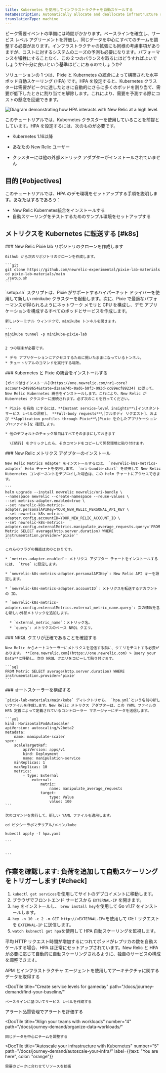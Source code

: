```yaml
---
title: Kubernetes を使用してインフラストラクチャを自動スケールする
metaDescription: Automatically allocate and deallocate infrastructure resources to your pods with horizontal pod autoscaling.
translationType: machine
---
```



ピーク需要イベントの準備には時間がかかります。ベースラインを確立し、サービス レベル アグリーメントを評価し、同じデータを中心にすべてのチームを調整する必要があります。インフラストラクチャの拡張にも同様の考慮事項がありますが、コストに対するシステムのニーズの予測も必要になります。パフォーマンスを犠牲にすることなく、この 2 つのバランスを取るにはどうすればよいでしょうか?十分に良いという基準はどこにあるのでしょうか?

ソリューションの 1 つは、Pixie と Kubernetes の統合によって構築された水平ポッド自動スケーリング (HPA) です。HPA を設定すると、Kubernetes クラスターは需要がピークに達したときに自動的にさらに多くのポッドを割り当て、需要が低下したときに割り当てを解除します。これにより、需要を予測する際にコストの懸念を回避できます。

<img
  title="Horizontal pod autoscaling"
  alt="Diagram demonstrating how HPA interacts with New Relic at a high level."
  src={kubernetesK8sHPA}
/>

このチュートリアルでは、Kubernetes クラスターを使用していることを前提としています。HPA を設定するには、次のものが必要です。

* Kubernetes 1.16以降

* あなたの New Relic ユーザー

  <InlinePopover type="licenseKey"/>

* クラスターには他の外部メトリック アダプターがインストールされていません

## 目的 [#objectives]

このチュートリアルでは、HPA のデモ環境をセットアップする手順を説明します。あなたはするであろう：

* New Relic Kubernetes統合をインストールする
* 自動スケーリングをテストするためのサンプル環境をセットアップする

## メトリクスを Kubernetes に転送する [#k8s]

<Steps>
  <Step>
    ### New Relic Pixie lab リポジトリのクローンを作成します

    Github から次のリポジトリのクローンを作成します。

    ```git
    git clone https://github.com/newrelic-experimental/pixie-lab-materials 
    ​​cd pixie-lab-materials/main 
    ./setup.sh
    ```
  </Step>

  <Step>
    `setup.sh` スクリプトは、Pixie がサポートするハイパーキット ドライバーを使用して新しい minikube クラスターを起動します。次に、Pixie で最適なパフォーマンスが得られるようにネットワーク メモリと CPU を構成し、デモ アプリケーションを構成するすべてのポッドとサービスを作成します。

    新しいターミナル ウィンドウで、minikube トンネルを開きます。

    ```
    minikube tunnel -p minikube-pixie-lab
    ```

    2 つの端末が必要です。

    * デモ アプリケーションにアクセスするために開いたままになっているトンネル。
    * チュートリアルのコマンドを実行する場所。
  </Step>

  <Step>
    ### Kubernetes と Pixie の統合をインストールする

    [ガイド付きインストール](https://one.newrelic.com/nr1-core?account=2498654&state=d1aae74b-0ad6-b0f3-093d-cc89ecf89234) に従って、New Relic Kubernetes 統合をインストールします。これにより、New Relic が Kubernetes クラスターに接続されます。必ず次のことを行ってください。

    * Pixie を有効 にするには、**Instant service-level insights**\[インスタント サービス レベルの洞察]、 **Full-body requests**\[フルボディ リクエスト]、および **Application profiles through Pixie**\[Pixie を介したアプリケーション プロファイル]を 確認します。

    * 他のデフォルトのチェック項目はすべてそのままにしておきます

      \[続行] をクリックしたら、そのコマンドをコピーして開発環境に貼り付けます。
  </Step>

  <Step>
    ### New Relic メトリクス アダプターのインストール

    New Relic Metrics Adapter をインストールするには、 `newrelic-k8s-metrics-adapter` Helm チャートを使用します。 `nri-bundle-chart` を使用して New Relic Kubernetes コンポーネントをデプロイした場合は、この Helm チャートにアクセスできます。

    ```
    helm upgrade --install newrelic newrelic/nri-bundle \
    --namespace newrelic --create-namespace --reuse-values \
    --set metrics-adapter.enabled=true \
    --set newrelic-k8s-metrics-adapter.personalAPIKey=YOUR_NEW_RELIC_PERSONAL_API_KEY \
    --set newrelic-k8s-metrics-adapter.config.accountID=YOUR_NEW_RELIC_ACCOUNT_ID \
    --set newrelic-k8s-metrics-adapter.config.externalMetrics.manipulate_average_requests.query='FROM Metric SELECT average(http.server.duration) WHERE instrumentation.provider='pixie''
    ```

    これらのフラグの機能は次のとおりです。

    * `metrics-adapter.enabled`: メトリクス アダプター チャートをインストールするには、 `true` に設定します。

    * `newrelic-k8s-metrics-adapter.personalAPIKey`: New Relic API キーを設定します。

    * `newrelic-k8s-metrics-adapter.accountID`: メトリクスを転送するアカウントの ID。

    * `newrelic-k8s-metrics-adapter.config.externalMetrics.external_metric_name.query`: 次の情報を含む新しい外部メトリックを追加します。

      * `external_metric_name`：メトリック名。
      * `query`: メトリクスのベース NRQL クエリ。
  </Step>

  <Step>
    ### NRQL クエリが正確であることを確認する

    New Relic からオートスケーラーにメトリクスを送信する前に、クエリをテストする必要があります。 **[one.newrelic.com](https://one.newrelic.com) > Query your Data**に移動し、次の NRQL クエリをコピーして貼り付けます。

    ```sql
    FROM Metric SELECT average(http.server.duration) WHERE instrumentation.provider='pixie'
    ```
  </Step>

  <Step>
    ### オートスケーラーを構成する

    `pixie-lab-materials/main/kube` ディレクトリから、 `hpa.yml`という名前の新しいファイルを作成します。New Relic メトリクス アダプターは、この YAML ファイルの HPA 定義によって定義されているコントローラー マネージャーにデータを送信します。

    ```yml
    kind: HorizontalPodAutoscaler
    apiVersion: autoscaling/v2beta2
    metadata:
        name: manipulate-scaler
    spec:
        scaleTargetRef:
            apiVersion: apps/v1
            kind: Deployment
            name: manipulation-service
        minReplicas: 1
        maxReplicas: 10
        metrics:
            - type: External
                external:
                    metric:
                        name: manipulate_average_requests
                    target:
                        type: Value
                        value: 100
    ```

    次のコマンドを実行して、新しい YAML ファイルを適用します。

    cd ピクシーラボマテリアル/メイン/kube

    kubectl apply -f hpa.yaml

    ```

    
    ```
  </Step>
</Steps>

## 作業を確認します: 負荷を追加して自動スケーリングをトリガーします [#check]

1. `kubectl get services`を使用してサイトのデプロイメントに移動します。
2. ブラウザでフロントエンド サービスから `EXTERNAL-IP` を開きます。
3. `hey` をインストールし、 `brew install hey`を使用して Go v1.17 をインストールします。
4. `hey -n 10 -c 2 -m GET http://<EXTERNAL-IP>`を使用して GET リクエストを `EXTERNAL-IP` に送信します。
5. `watch kubnectl get hpa`を使用して HPA 自動スケーリングを監視します。

平均 HTTP リクエスト時間が増加するにつれてポッドがレプリカの数を自動スケールする場合、HPA は正常にセットアップされています。New Relic と HPA が必要に応じて自動的に自動スケーリングされるように、独自のサービスの構成を調整できます。

<DocTiles numbered>
  <DocTile
    title="Get started"
    path="/docs/journey-demand/get-started"
  >
    APM とインフラストラクチャ エージェントを使用してアーキテクチャに関するデータを取得する
  </DocTile>

  <DocTile
    title="Create service levels for gameday"
    path="/docs/journey-demand/find-your-baseline/"
  >
    ベースラインに基づいてサービス レベルを作成する
  </DocTile>
</DocTiles>

<DocTiles>
  <DocTile
    title="Reduce noise with quality alerts"
    number="3"
    path="/docs/journey-demand/create-quality-alerts/"
  >
    アラート品質管理でアラートを評価する
  </DocTile>

  <DocTile
    title="Align your teams with workloads"
    number="4"
    path="/docs/journey-demand/organize-data-workloads/"
  >
    同じデータを中心にチームを調整する
  </DocTile>

  <DocTile
    title="Autoscale your infrastructure with Kubernetes"
    number="5"
    path="/docs/journey-demand/autoscale-your-infra/"
    label={{text: "You are here", color: "orange"}}
  >
    需要のピークに合わせてリソースを拡張
  </DocTile>
</DocTiles>